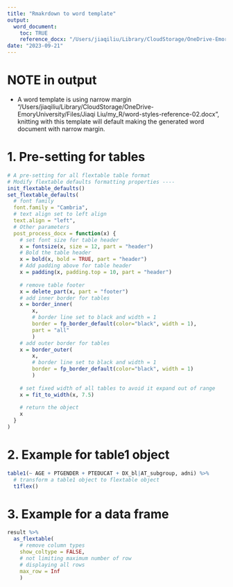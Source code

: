 ```yaml
---
title: "Rmakrdown to word template"
output: 
  word_document:
    toc: TRUE
    reference_docx: "/Users/jiaqiliu/Library/CloudStorage/OneDrive-EmoryUniversity/Files/Jiaqi Liu/my_R/word-styles-reference-02.docx"
date: "2023-09-21"
---
```



# NOTE in output
- A word template is using narrow margin "/Users/jiaqiliu/Library/CloudStorage/OneDrive-EmoryUniversity/Files/Jiaqi Liu/my_R/word-styles-reference-02.docx", knitting with this template will default making the generated word document with narrow margin.

# 1. Pre-setting for tables
```r
# A pre-setting for all flextable table format
# Modify flextable defaults formatting properties ----
init_flextable_defaults()
set_flextable_defaults(
  # font family
  font.family = "Cambria",
  # text align set to left align
  text.align = "left",
  # Other parameters
  post_process_docx = function(x) {
    # set font size for table header
    x = fontsize(x, size = 12, part = "header") 
    # Bold the table header
    x = bold(x, bold = TRUE, part = "header")
    # Add padding above for table header
    x = padding(x, padding.top = 10, part = "header")
    
    # remove table footer
    x = delete_part(x, part = "footer") 
    # add inner border for tables
    x = border_inner(
        x, 
        # border line set to black and width = 1
        border = fp_border_default(color="black", width = 1), 
        part = "all"
        ) 
    # add outer border for tables
    x = border_outer(
        x, 
        # border line set to black and width = 1
        border = fp_border_default(color="black", width = 1)
        )
    
    # set fixed width of all tables to avoid it expand out of range
    x = fit_to_width(x, 7.5)
    
    # return the object
    x
  }
)
```


# 2. Example for table1 object
```r
table1(~ AGE + PTGENDER + PTEDUCAT + DX_bl|AT_subgroup, adni) %>%
  # transform a table1 object to flextable object
  t1flex()
```

# 3. Example for a data frame
```r
result %>%
  as_flextable(
    # remove column types
    show_coltype = FALSE, 
    # not limiting maximum number of row
    # displaying all rows
    max_row = Inf
    )
```

